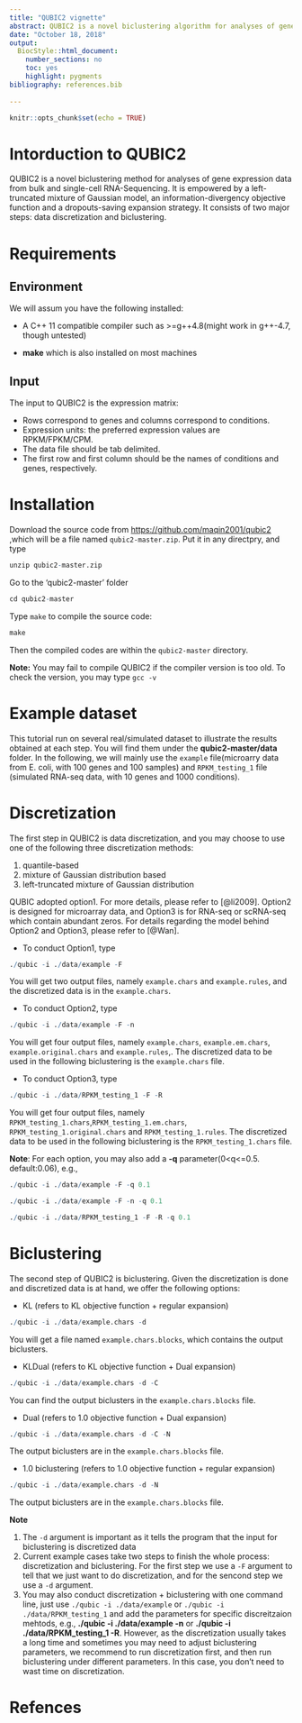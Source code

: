 ---
title: "QUBIC2 vignette"
abstract: QUBIC2 is a novel biclustering algorithm for analyses of gene expression data from bulk and single-cell RNA-Sequencing. This introductory vignette provides an overview of installation and usage.
date: "October 18, 2018"
output:
  BiocStyle::html_document:
    number_sections: no
    toc: yes
    highlight: pygments
bibliography: references.bib
    
---

```{r setup, include=FALSE}
knitr::opts_chunk$set(echo = TRUE)
```

# Intorduction to QUBIC2

QUBIC2 is a novel biclustering method for analyses of gene expression data from bulk and single-cell RNA-Sequencing. It is empowered by a left-truncated mixture of Gaussian model, an information-divergency objective function and a dropouts-saving expansion strategy. It consists of two major steps: data discretization and biclustering. 

# Requirements
## Environment

We will assum you have the following installed:

* A C++ 11 compatible compiler such as >=g++4.8(might work in g++-4.7, though untested)

* **make** which is also installed on most machines

## Input

The input to QUBIC2 is the expression matrix:

* Rows correspond to genes and columns correspond to conditions.
* Expression units: the preferred expression values are RPKM/FPKM/CPM. 
* The data file should be tab delimited.
* The first row and first column should be the names of conditions and genes, respectively.

# Installation

Download the source code from <https://github.com/maqin2001/qubic2>
,which will be a file named `qubic2-master.zip`. Put it in any directpry, and type
```{r,engine='bash',eval=FALSE,unzip}
unzip qubic2-master.zip
```
Go to the 'qubic2-master' folder
```{r,engine='bash',eval=FALSE, cd}
cd qubic2-master

```
Type `make` to compile the source code:
```{r,engine='bash',eval=FALSE, make}
make
```
Then the compiled codes are within the `qubic2-master` directory.

**Note:** You may fail to compile QUBIC2 if the compiler version is too old. To check the version, you may type `gcc -v`

# Example dataset

This tutorial run on several real/simulated dataset to illustrate the results obtained at each step. You will find them under the **qubic2-master/data** folder. In the following, we will mainly use the 
`example` file(microarry data from E. coli, with 100 genes and 100 samples) and `RPKM_testing_1` file (simulated RNA-seq data, with 10 genes and 1000 conditions). 

# Discretization

The first step in QUBIC2 is data discretization, and you may choose to use one of the following three discretization methods:

1. quantile-based
2. mixture of Gaussian distribution based 
3. left-truncated mixture of Gaussian distribution

QUBIC adopted option1. For more details, please refer to [@li2009].
Option2 is designed for microarray data, and Option3 is for RNA-seq or scRNA-seq which contain abundant zeros. For details regarding the model behind Option2 and Option3, please refer to [@Wan].

* To conduct Option1, type
```{r,engine='bash',eval=FALSE, quantile}
./qubic -i ./data/example -F
```
You will get two output files, namely `example.chars` and `example.rules`, and the discretized data is in the `example.chars`.

* To conduct Option2, type
```{r,engine='bash',eval=FALSE, normal}
./qubic -i ./data/example -F -n
```
You will get four output files, namely `example.chars`, `example.em.chars`, `example.original.chars` and `example.rules`,. The discretized data to be used in the following biclustering is the `example.chars` file.

* To conduct Option3, type
```{r,engine='bash',eval=FALSE, RPKM}
./qubic -i ./data/RPKM_testing_1 -F -R
```
You will get four output files, namely  `RPKM_testing_1.chars`,`RPKM_testing_1.em.chars`, `RPKM_testing_1.original.chars` and `RPKM_testing_1.rules`. The discretized data to be used in the following biclustering is the `RPKM_testing_1.chars` file.

**Note**: For each option, you may also add a **-q** parameter(0<q<=0.5. default:0.06), e.g.,

```{r,engine='bash',eval=FALSE, quantile+q}
./qubic -i ./data/example -F -q 0.1
```

```{r,engine='bash',eval=FALSE, normal+q}
./qubic -i ./data/example -F -n -q 0.1
```

```{r,engine='bash',eval=FALSE, RPKM+q}
./qubic -i ./data/RPKM_testing_1 -F -R -q 0.1
```

# Biclustering

The second step of QUBIC2 is biclustering. Given the discretization is done and discretized data is at hand, we offer the following options:

* KL (refers to KL objective function + regular expansion)
```{r,engine='bash',eval=FALSE, KL}
./qubic -i ./data/example.chars -d 
```
You will get a file named `example.chars.blocks`, which contains the output biclusters.

* KLDual (refers to KL objective function + Dual expansion)
```{r,engine='bash',eval=FALSE, KLDual}
./qubic -i ./data/example.chars -d -C
```
You can find the output biclusters in the `example.chars.blocks` file.

* Dual (refers to 1.0 objective function + Dual expansion)
```{r,engine='bash',eval=FALSE, Dual}
./qubic -i ./data/example.chars -d -C -N
```
The output biclusters are in the `example.chars.blocks` file.

* 1.0 biclustering (refers to 1.0 objective function + regular expansion)
```{r,engine='bash',eval=FALSE, 1.0}
./qubic -i ./data/example.chars -d -N
```
The output biclusters are in the `example.chars.blocks` file.

**Note**

1. The `-d` argument is important as it tells the program that the input for biclustering is discretized data
2. Current example cases take two steps to finish the whole process: discretization and biclustering. For the first step we use a `-F` argument to tell that we just want to do discretization, and for the sencond step we use a `-d` argument. 
3. You may also conduct discretization + biclustering with one command line, just use `./qubic -i ./data/example` or `./qubic -i ./data/RPKM_testing_1` and add the parameters for specific discreitzaion mehtods, e.g., **./qubic -i ./data/example -n** or **./qubic -i ./data/RPKM_testing_1 -R**.
However, as the discretization usually takes a long time and sometimes you may need to adjust biclustering parameters, we recommend to run discretization first, and then run biclustering under different parameters. In this case, you don't need to wast time on discretization.

# Refences



